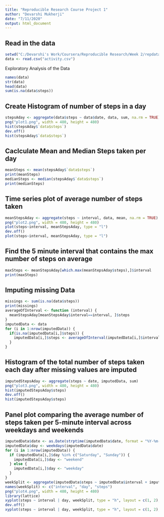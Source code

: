 ---
title: "Reproducible Research Course Project 1"
author: "Devarshi Mukherji"
date: "7/11/2020"
output: html_document
---

## Read in the data
``` {r, echo = TRUE}
setwd("C:/Devarshi's Work/Coursera/Reproducible Research/Week 2/repdata_data_activity")
data <- read.csv("activity.csv")
```

Exploratory Analysis of the Data
```{r}
names(data)
str(data)
head(data)
sum(is.na(data$steps))
```

## Create Histogram of number of steps in a day
``` {r, echo = TRUE}
stepsAday <- aggregate(data$steps ~ data$date, data, sum, na.rm = TRUE)
png("plot1.png", width = 480, height = 480)
hist(stepsAday$`data$steps`)
dev.off()
hist(stepsAday$`data$steps`)
```

## Caclculate Mean and Median Steps taken per day
``` {r, echo = TRUE}
meanSteps <- mean(stepsAday$`data$steps`)
print(meanSteps)
medianSteps <- median(stepsAday$`data$steps`)
print(medianSteps)
```

## Time series plot of average number of steps taken
``` {r, echo = TRUE}
meanStepsAday <- aggregate(steps ~ interval, data, mean, na.rm = TRUE)
png("plot2.png", width = 480, height = 480)
plot(steps~interval, meanStepsAday, type = "l")
dev.off()
plot(steps~interval, meanStepsAday, type = "l")
```

## Find the 5 minute interval that contains the max number of steps on average
``` {r, echo = TRUE}
maxSteps <- meanStepsAday[which.max(meanStepsAday$steps),]$interval
print(maxSteps)
```

## Imputing missing Data
``` {r, echo = TRUE}
missings <- sum(is.na(data$steps))
print(missings)
averageOfInterval <- function (interval) { 
  meanStepsAday[meanStepsAday$interval==interval, ]$steps  
}
imputedData <- data
for (i in 1:nrow(imputedData)) {
  if(is.na(imputedData[i,]$steps)) {
    imputedData[i,]$steps <- averageOfInterval(imputedData[i,]$interval)
  }
}
```

## Histogram of the total number of steps taken each day after missing values are imputed
``` {r, echo = TRUE}
imputedStepsAday <- aggregate(steps ~ date, imputedData, sum)
png("plot3.png", width = 480, height = 480)
hist(imputedStepsAday$steps)
dev.off()
hist(imputedStepsAday$steps)
```

## Panel plot comparing the average number of steps taken per 5-minute interval across weekdays and weekends
``` {r, echo  = TRUE}
imputedData$date <- as.Date(strptime(imputedData$date, format = "%Y-%m-%d"))
imputedData$day <- weekdays(imputedData$date)
for (i in 1:nrow(imputedData)) {
  if (imputedData[i,]$day %in% c("Saturday", "Sunday")) {
    imputedData[i,]$day <- "weekend"
  } else {
    imputedData[i,]$day <- "weekday"
  }
}
weekSplit <- aggregate(imputedData$steps ~ imputedData$interval + imputedData$day, imputedData, mean)
names(weekSplit) <- c("interval", "day", "steps")
png("plot4.png", width = 480, height = 480)
library(lattice)
xyplot(steps ~ interval | day, weekSplit, type = "h", layout = c(1, 2), xlab = "time", ylab = "steps")
dev.off()
xyplot(steps ~ interval | day, weekSplit, type = "h", layout = c(1, 2), xlab = "time", ylab = "steps")
```